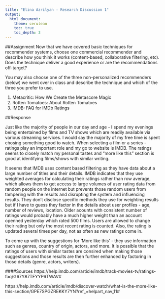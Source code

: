 ```yaml
---
title: "Elina Azrilyan - Research Discussion 1"
output: 
  html_document: 
    theme: cerulean
    toc: true
    toc_depth: 3
---
```

##Assignment
Now that we have covered basic techniques for recommender systems, choose one commercial recommender and describe how you think it works (content-based, collaborative filtering, etc). Does the technique deliver a good experience or are the recommendations off-target?

You may also choose one of the three non-personalized recommenders (below) we went over in class and describe the technique and which of the three you prefer to use.

1. Metacritic:  How We Create the Metascore Magic
2. Rotten Tomatoes: About Rotten Tomatoes
3. IMDB: FAQ for IMDb Ratings

##Response

Just like the majority of people in our day and age - I spend my evenings being entertained by films and TV shows which are readily available via various streaming services. I would say the majority of my free time is spent chosing something good to watch. When selecting a film or a series - ratings play an important role and my go to website is IMDB. The ratings seems to closely match my personal tastes and "more like this" section is good at identifying films/shows with similar writing. 

It seems that IMDB uses content based filtering as they have data about a large number of titles and their details. IMDB indicates that they use weighted averages for calculating their ratings rather than row average, which allows them to get access to large volumes of user rating data from random people on the internet but prevents those random users from tampering with the results and disrupting the system and influencing results. They don't disclose specific methods they use for weighting results but if I have to guess they factor in the details about user profiles - age, number of reviews, location. Older acounts with consistent number of ratings would probably have a much higher weight than an account openned yesterday which rated 500 films. Users are allowed to change their rating but only the most recent rating is counted. Also, the rating is updated several times per day, not as often as new ratings come in. 

To come up with the suggestions for 'More like this' - they use information such as genres, country of origin, actors, and more. It is possible that the ratings of users with similar tastes are consired when making those suggestions and those results are then further enhanced by factoring in those details (genre, actors, writers).  

####Sources
https://help.imdb.com/article/imdb/track-movies-tv/ratings-faq/G67Y87TFYYP6TWAV#

https://help.imdb.com/article/imdb/discover-watch/what-is-the-more-like-this-section/GPE7SPGZREKKY7YN?ref_=helpart_nav_11#
